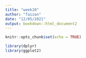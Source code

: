 ```yaml
---
title: "week10"
author: "faizan"
date: "12/05/2021"
output: bookdown::html_document2
---
```


```r
knitr::opts_chunk$set(echo = TRUE)
```

```r
library(dplyr)
library(ggplot2)
```

